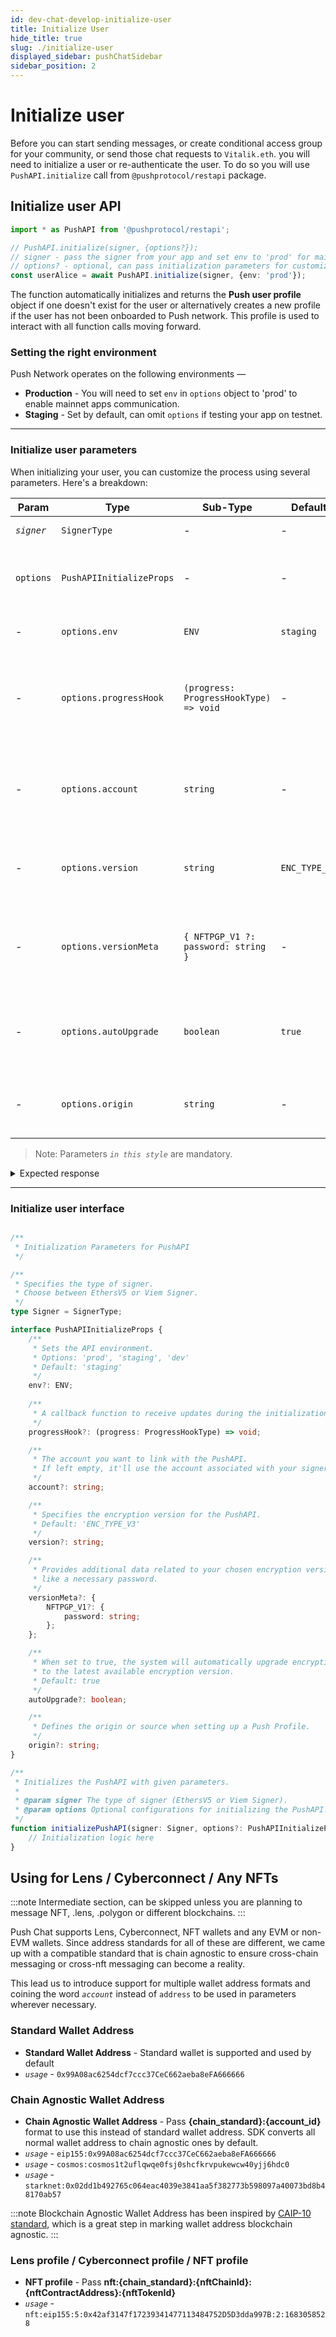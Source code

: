 ```yaml
---
id: dev-chat-develop-initialize-user
title: Initialize User
hide_title: true
slug: ./initialize-user
displayed_sidebar: pushChatSidebar
sidebar_position: 2
---
```



# Initialize user
Before you can start sending messages, or create conditional access group for your community, or send those chat requests to `Vitalik.eth`. you will need to initialize a user or re-authenticate the user. To do so you will use `PushAPI.initialize` call from `@pushprotocol/restapi` package.

<head>
  <title>Initialize User | Push Chat | Push Documentation</title>
</head>


## Initialize user API

<Tabs className="codetabs" groupId="code-examples">
  <TabItem value="js" attributes={{className: "codetab js"}} default>
    

  ```typescript
  import * as PushAPI from '@pushprotocol/restapi';

  // PushAPI.initialize(signer, {options?});
  // signer - pass the signer from your app and set env to 'prod' for mainnet app
  // options? - optional, can pass initialization parameters for customization 
  const userAlice = await PushAPI.initialize(signer, {env: 'prod'}); 
  ```

  </TabItem>
</Tabs>

The function automatically initializes and returns the **Push user profile** object if one doesn't exist for the user or alternatively creates a new profile if the user has not been onboarded to Push network. This profile is used to interact with all function calls moving forward.

### Setting the right environment
Push Network operates on the following environments —
- **Production** - You will need to set `env` in `options` object to 'prod' to enable mainnet apps communication.
- **Staging** - Set by default, can omit `options` if testing your app on testnet.

---
### Initialize user parameters
When initializing your user, you can customize the process using several parameters. Here's a breakdown:

| Param          | Type                          | Sub-Type                               | Default       | Remarks                                                                                |
| -------------- | ----------------------------- | -------------------------------------- | ------------- | -------------------------------------------------------------------------------------- |
| _`signer`_     | `SignerType`                  | -                                      | -             | EthersV5 or Viem Signer                                                                |
| `options`      | `PushAPIInitializeProps`      | -                                      | -             | Optional configuration properties for initializing the PushAPI.                        |
| -              | `options.env`                 | `ENV`                                  | `staging`     | API env - 'prod' or 'staging'                                                          |
| -              | `options.progressHook`        | `(progress: ProgressHookType) => void` | -             | A callback function to receive progress updates during initialization.                 |
| -              | `options.account`             | `string`                               | -             | The [account](initialize-user#use-lens-profile--any-nfts--chain-agnostic-wallet-address) to associate with the PushAPI. If not provided, it is derived from signer. |
| -              | `options.version`             | `string`                               | `ENC_TYPE_V3` | The [encryption version](/dev/chat/concepts/encryption-version-in-push-chat) to use for the PushAPI                                          |
| -              | `options.versionMeta`         | `{ NFTPGP_V1 ?: password: string }`    | -             | Metadata related to the encryption version, including a password if needed.            |
| -              | `options.autoUpgrade`         | `boolean`                              | `true`        | If `true`, upgrades encryption keys to latest encryption version                       |
| -              | `options.origin`              | `string`                               | -             | Specify origin or source while creating a Push Profile                                 |


> Note: Parameters _`in this style`_ are mandatory.

<details>
<summary>Expected response</summary>
200 OK
</details>

---

### Initialize user interface

```typescript

/**
 * Initialization Parameters for PushAPI
 */

/**
 * Specifies the type of signer.
 * Choose between EthersV5 or Viem Signer.
 */
type Signer = SignerType;

interface PushAPIInitializeProps {
    /**
     * Sets the API environment.
     * Options: 'prod', 'staging', 'dev'
     * Default: 'staging'
     */
    env?: ENV;
    
    /**
     * A callback function to receive updates during the initialization process.
     */
    progressHook?: (progress: ProgressHookType) => void;

    /**
     * The account you want to link with the PushAPI.
     * If left empty, it'll use the account associated with your signer.
     */
    account?: string;

    /**
     * Specifies the encryption version for the PushAPI.
     * Default: 'ENC_TYPE_V3'
     */
    version?: string;

    /**
     * Provides additional data related to your chosen encryption version,
     * like a necessary password.
     */
    versionMeta?: {
        NFTPGP_V1?: {
            password: string;
        };
    };

    /**
     * When set to true, the system will automatically upgrade encryption keys 
     * to the latest available encryption version.
     * Default: true
     */
    autoUpgrade?: boolean;

    /**
     * Defines the origin or source when setting up a Push Profile.
     */
    origin?: string;
}

/**
 * Initializes the PushAPI with given parameters.
 * 
 * @param signer The type of signer (EthersV5 or Viem Signer).
 * @param options Optional configurations for initializing the PushAPI.
 */
function initializePushAPI(signer: Signer, options?: PushAPIInitializeProps) {
    // Initialization logic here
}

```

## Using for Lens / Cyberconnect / Any NFTs

:::note
Intermediate section, can be skipped unless you are planning to message NFT, .lens, .polygon or different blockchains.
:::

Push Chat supports Lens, Cyberconnect, NFT wallets and any EVM or non-EVM wallets. Since address standards for all of these are different, we came up with a compatible standard that is chain agnostic to ensure cross-chain messaging or cross-nft messaging can become a reality. 

This lead us to introduce support for multiple wallet address formats and coining the word _`account`_  instead of `address` to be used in parameters wherever necessary. 

### Standard Wallet Address
- **Standard Wallet Address** - Standard wallet is supported and used by default
- _`usage`_ - `0x99A08ac6254dcf7ccc37CeC662aeba8eFA666666`

 
### Chain Agnostic Wallet Address
- **Chain Agnostic Wallet Address** - Pass **{chain_standard}:{account_id}** format to use this instead of standard wallet address. SDK converts all normal wallet address to chain agnostic ones by default.
- _`usage`_ - `eip155:0x99A08ac6254dcf7ccc37CeC662aeba8eFA666666`
- _`usage`_ - `cosmos:cosmos1t2uflqwqe0fsj0shcfkrvpukewcw40yjj6hdc0`
- _`usage`_ - `starknet:0x02dd1b492765c064eac4039e3841aa5f382773b598097a40073bd8b48170ab57`

:::note
Blockchain Agnostic Wallet Address has been inspired by [CAIP-10 standard](https://github.com/ChainAgnostic/CAIPs/blob/main/CAIPs/caip-10.md), which is a great step in marking wallet address blockchain agnostic. 
:::

### Lens profile / Cyberconnect profile / NFT profile
- **NFT profile** - Pass **nft:{chain_standard}:{nftChainId}:{nftContractAddress}:{nftTokenId}**
- _`usage`_ - `nft:eip155:5:0x42af3147f17239341477113484752D5D3dda997B:2:1683058528`
